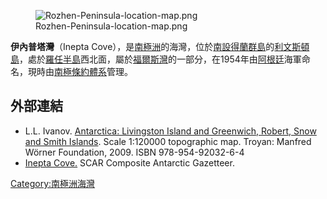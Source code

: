 [[Image:Rozhen-Peninsula-location-map.png|thumb]]

{{Coord|62|42|S|60|18|W|source:GNIS|display=title}}

'''伊內普塔灣'''（Inepta Cove），是[[南極洲|南極洲]]的海灣，位於[[南設得蘭群島|南設得蘭群島]]的[[利文斯頓島|利文斯頓島]]，處於[[羅任半島|羅任半島]]西北面，屬於[[福爾斯灣_(利文斯頓島)|福爾斯灣]]的一部分，在1954年由[[阿根廷|阿根廷]]海軍命名，現時由[[南極條約體系|南極條約體系]]管理。

==外部連結==
* L.L. Ivanov. [http://apcbg.org/image023.jpg Antarctica: Livingston Island and Greenwich, Robert, Snow and Smith Islands]{{Wayback|url=http://apcbg.org/image023.jpg |date=20080424075823 }}. Scale 1:120000 topographic map.  Troyan: Manfred Wörner Foundation, 2009.  ISBN 978-954-92032-6-4
* [https://data.aad.gov.au/aadc/gaz/scar/display_name.cfm?gaz_id=126931 Inepta Cove.] {{Wayback|url=https://data.aad.gov.au/aadc/gaz/scar/display_name.cfm?gaz_id=126931 |date=20181001182517 }} SCAR Composite Antarctic Gazetteer.

{{Antarctica-geo-stub}}
[[Category:南極洲海灣|Category:南極洲海灣]]